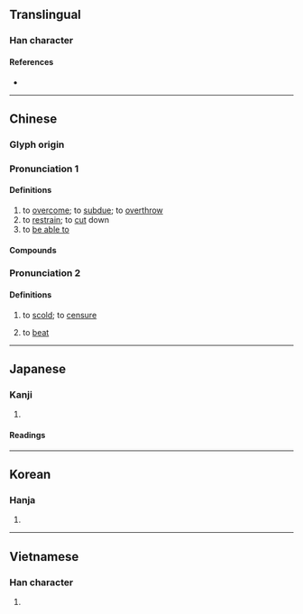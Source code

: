 {{also|克}}
{{character info/new}}
==Translingual==

===Han character===
{{Han char|rn=18|rad=刀|as=07|sn=9|four=42210|canj=JULN,XJULN|ids=⿺克刂}}

====References====
* {{Han ref|kx=0140.130|dkj=02009|dj=0318.040|hdz=10339.030|uh=524B|ud=21067|bh=AB67|bd=43879}}

----

==Chinese==

===Glyph origin===
{{Han etym}}

===Pronunciation 1===
{{zh-forms|s=克|t2=克|alt=尅,勀,勊}}
{{zh-pron
|m=kè
|c=hak1,haak1
|mn=xm,zz,tw:khek/qz:khiak
|mn=kiog4
|w=4kheq
|mc=y
|oc=y
|cat=v
}}

====Definitions====
{{zh-hanzi}}

# to [[overcome]]; to [[subdue]]; to [[overthrow]]
# to [[restrain]]; to [[cut]] down
# to [[be able to]]

====Compounds====
{{zh-der|天剋地衝|剋日|剋嗇|剋落|剋剝|慳吝苦剋|剋扣|剋期|剋意|剋星|剋核|剋夫|刑剋|剋化|扣剋|相生相剋|掊剋|相剋|沖剋|衝剋|裒剋}}

===Pronunciation 2===
{{zh-forms|alt=尅,K}}
{{zh-pron
|m=kēi
|cat=v
}}

====Definitions====
{{zh-hanzi}}

# {{lb|zh|colloquial}} to [[scold]]; to [[censure]]
# {{lb|zh|colloquial}} to [[beat]]

----

==Japanese==

===Kanji===
{{ja-kanji|grade=|rs=刀07}}

# {{defn|lang=ja|sort=刀07}}

====Readings====
{{ja-readings
|on=こく
|kun=か-つ
}}

----

==Korean==

===Hanja===
{{ko-hanja|hangeul=[[극]]|rv=geuk|mr=kŭk}}

# {{defn|lang=ko|sort=刀07}}

----

==Vietnamese==

===Han character===
{{vi-hantu|[[khắc]]|rs=刀07}}

# {{defn|lang=vi|sort=刀07}}